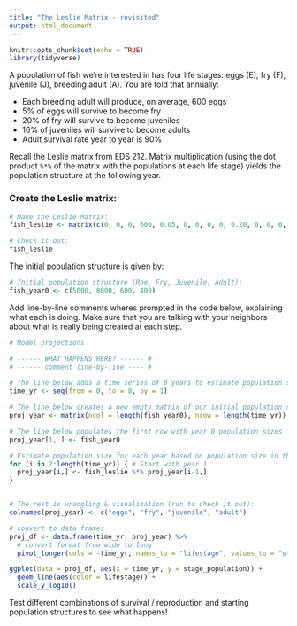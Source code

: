 ```yaml
---
title: "The Leslie Matrix - revisited"
output: html_document
---
```


```r
knitr::opts_chunk$set(echo = TRUE)
library(tidyverse)
```

A population of fish we're interested in has four life stages: eggs (E), fry (F), juvenile (J), breeding adult (A). You are told that annually:

-   Each breeding adult will produce, on average, 600 eggs
-   5% of eggs will survive to become fry
-   20% of fry will survive to become juveniles
-   16% of juveniles will survive to become adults
-   Adult survival rate year to year is 90%

Recall the Leslie matrix from EDS 212. Matrix multiplication (using the dot product `%*%` of the matrix with the populations at each life stage) yields the population structure at the following year.

### Create the Leslie matrix:

```r
# Make the Leslie Matrix:
fish_leslie <- matrix(c(0, 0, 0, 600, 0.05, 0, 0, 0, 0, 0.20, 0, 0, 0, 0, 0.16, 0.9), nrow = 4, ncol = 4, byrow = TRUE)

# Check it out: 
fish_leslie
```

The initial population structure is given by:

```r
# Initial population structure (Roe, Fry, Juvenile, Adult): 
fish_year0 <- c(5000, 8000, 600, 400)
```

Add line-by-line comments wheres prompted in the code below, explaining what each is doing. Make sure that you are talking with your neighbors about what is really being created at each step.

```r
# Model projections

# ------ WHAT HAPPENS HERE? ------ #
# ------ comment line-by-line ---- #

# The line below adds a time series of 8 years to estimate population size
time_yr <- seq(from = 0, to = 8, by = 1)

# The line below creates a new empty matrix of our initial population structure by our new time variable
proj_year <- matrix(ncol = length(fish_year0), nrow = length(time_yr))

# The line below populates the first row with year 0 population sizes
proj_year[1, ] <- fish_year0

# Estimate population size for each year based on population size in the previous year
for (i in 2:length(time_yr)) { # Start with year 1
  proj_year[i,] <- fish_leslie %*% proj_year[i-1,]
}


# The rest is wrangling & visualization (run to check it out):
colnames(proj_year) <- c("eggs", "fry", "juvenile", "adult")

# convert to data frames
proj_df <- data.frame(time_yr, proj_year) %>% 
  # convert format from wide to long
  pivot_longer(cols = -time_yr, names_to = "lifestage", values_to = "stage_population")

ggplot(data = proj_df, aes(x = time_yr, y = stage_population)) +
  geom_line(aes(color = lifestage)) +
  scale_y_log10()

```

Test different combinations of survival / reproduction and starting population structures to see what happens!
